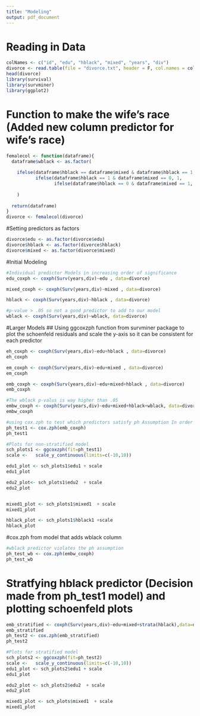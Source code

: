 ```yaml
---
title: "Modeling"
output: pdf_document
---
```

# Reading in Data
```r
colNames <- c("id", "edu", "hblack", "mixed", "years", "div")
divorce <- read.table(file = "divorce.txt", header = F, col.names = colNames)
head(divorce)
library(survival)
library(survminer)
library(ggplot2)
```
# Function to make the wife's race (Added new column predictor for wife's race)
```r
femalecol <- function(dataframe){
  dataframe$wblack <- as.factor(
    
    ifelse(dataframe$hblack == dataframe$mixed & dataframe$hblack == 1, 0, 
           ifelse(dataframe$hblack == 1 & dataframe$mixed == 0, 1,
                  ifelse(dataframe$hblack == 0 & dataframe$mixed == 1, 1, 0)))
  
    )
  
  return(dataframe)
}
divorce <- femalecol(divorce)
```

#Setting predictors as factors
```r
divorce$edu <- as.factor(divorce$edu)
divorce$hblack <- as.factor(divorce$hblack)
divorce$mixed <- as.factor(divorce$mixed)
```

#Initial Modeling

```r
#Individual predictor Models in increasing order of significance
edu_coxph <- coxph(Surv(years,div)~edu , data=divorce)

mixed_coxph <- coxph(Surv(years,div)~mixed , data=divorce)

hblack <- coxph(Surv(years,div)~hblack , data=divorce)

#p-value > .05 so not a good predictor to add to our model
wblack <- coxph(Surv(years,div)~wblack, data=divorce)
```

#Larger Models 
## Using ggcoxzph function from survminer package to plot the schoenfeld residuals and scale the y-axis so it can be consistent for each predictor

```r
eh_coxph <- coxph(Surv(years,div)~edu+hblack , data=divorce)
eh_coxph

em_coxph <- coxph(Surv(years,div)~edu+mixed , data=divorce)
em_coxph

emb_coxph <- coxph(Surv(years,div)~edu+mixed+hblack , data=divorce)
emb_coxph

#The wblack p-valus is way higher than .05 
embw_coxph <- coxph(Surv(years,div)~edu+mixed+hblack+wblack, data=divorce)
embw_coxph

#using cox.zph to test which predictors satisfy ph Assumption In order #make a stratified model
ph_test1 <- cox.zph(emb_coxph)
ph_test1

#Plots for non-stratified model
sch_plots1 <- ggcoxzph(fit=ph_test1)
scale <-   scale_y_continuous(limits=c(-10,10))

edu1_plot <- sch_plots1$edu1 + scale
edu1_plot

edu2_plot<- sch_plots1$edu2  + scale
edu2_plot


mixed1_plot <- sch_plots1$mixed1  + scale
mixed1_plot

hblack_plot <- sch_plots1$hblack1 +scale
hblack_plot
```

#cox.zph from model that adds wblack column
```r
#wblack predictor violates the ph assumption
ph_test_wb <- cox.zph(embw_coxph)
ph_test_wb
```

# Stratfying hblack predictor (Decision made from ph_test1 model) and plotting schoenfeld plots
```r

emb_stratified <- coxph(Surv(years,div)~edu+mixed+strata(hblack),data=divorce)
emb_stratified
ph_test2 <- cox.zph(emb_stratified)
ph_test2
```


```r
#Plots for stratified model
sch_plots2 <- ggcoxzph(fit=ph_test2)
scale <-   scale_y_continuous(limits=c(-10,10))
edu1_plot <- sch_plots2$edu1 + scale
edu1_plot

edu2_plot <- sch_plots2$edu2  + scale
edu2_plot

mixed1_plot <- sch_plots$mixed1  + scale
mixed1_plot

```


